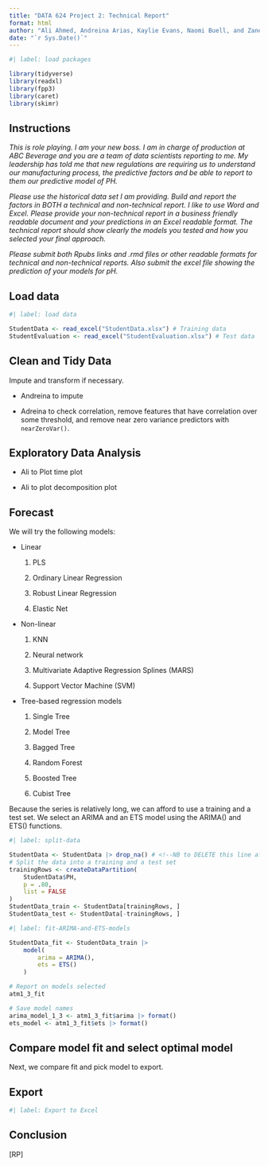 ```yaml
---
title: "DATA 624 Project 2: Technical Report"
format: html
author: "Ali Ahmed, Andreina Arias, Kaylie Evans, Naomi Buell, and Zaneta Paulusova"
date: "`r Sys.Date()`"
---
```


```r
#| label: load packages

library(tidyverse)
library(readxl)
library(fpp3)
library(caret)
library(skimr)
```

## Instructions

*This is role playing. I am your new boss. I am in charge of production at ABC Beverage and you are a team of data scientists reporting to me. My leadership has told me that new regulations are requiring us to understand our manufacturing process, the predictive factors and be able to report to them our predictive model of PH.*

*Please use the historical data set I am providing. Build and report the factors in BOTH a technical and non-technical report. I like to use Word and Excel. Please provide your non-technical report in a business friendly readable document and your predictions in an Excel readable format. The technical report should show clearly the models you tested and how you selected your final approach.*

*Please submit both Rpubs links and .rmd files or other readable formats for technical and non-technical reports. Also submit the excel file showing the prediction of your models for pH.*

## Load data

```r
#| label: load data

StudentData <- read_excel("StudentData.xlsx") # Training data
StudentEvaluation <- read_excel("StudentEvaluation.xlsx") # Test data
```

## Clean and Tidy Data

Impute and transform if necessary.

-   Andreina to impute

-   Adreina to check correlation, remove features that have correlation over some threshold, and remove near zero variance predictors with `nearZeroVar()`.

## Exploratory Data Analysis

<!--# Ali, since this data is not a time series, we can't do time plots or decomp like we discussed earlier. You can try exploring and plotting the data using `featurePlot(trainingData$x, trainingData$y)`, a correlation plot between all variables with `ggpairs()`, and/or other methods? -Naomi -->

-   Ali to Plot time plot

-   Ali to plot decomposition plot

## Forecast

We will try the following models:

-   Linear

    1.  PLS

    2.  Ordinary Linear Regression

    3.  Robust Linear Regression

    4.  Elastic Net

-   Non-linear

    1.  KNN

    2.  Neural network

    3.  Multivariate Adaptive Regression Splines (MARS)

    4.  Support Vector Machine (SVM)

-   Tree-based regression models

    1.  Single Tree

    2.  Model Tree

    3.  Bagged Tree

    4.  Random Forest

    5.  Boosted Tree

    6.  Cubist Tree

Because the series is relatively long, we can afford to use a training and a test set. We select an ARIMA and an ETS model using the ARIMA() and ETS() functions.

```r
#| label: split-data

StudentData <- StudentData |> drop_na() # <!--NB to DELETE this line after imputation section is completed-->
# Split the data into a training and a test set
trainingRows <- createDataPartition(
    StudentData$PH,
    p = .80,
    list = FALSE
)
StudentData_train <- StudentData[trainingRows, ]
StudentData_test <- StudentData[-trainingRows, ]
```

```r
#| label: fit-ARIMA-and-ETS-models

StudentData_fit <- StudentData_train |>
    model(
        arima = ARIMA(),
        ets = ETS()
    )

# Report on models selected
atm1_3_fit

# Save model names
arima_model_1_3 <- atm1_3_fit$arima |> format()
ets_model <- atm1_3_fit$ets |> format()
```

## Compare model fit and select optimal model

Next, we compare fit and pick model to export.

## Export

```r
#| label: Export to Excel

```

## Conclusion

\[RP\]